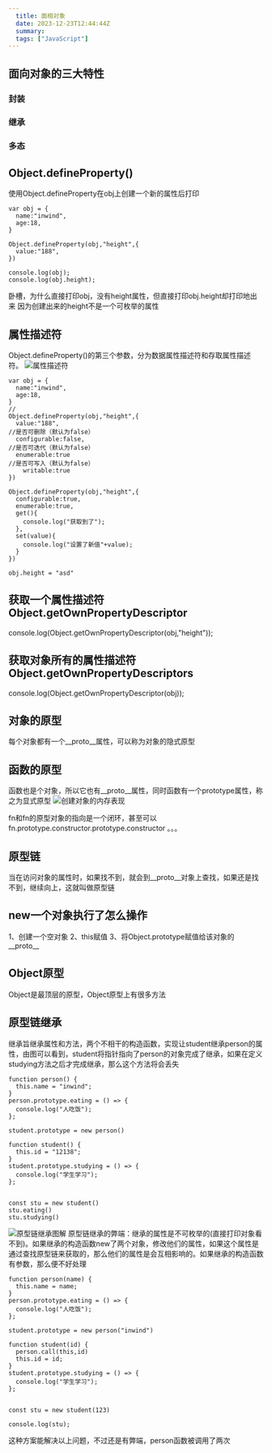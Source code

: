 ```yaml
---
  title: 面相对象
  date: 2023-12-23T12:44:44Z
  summary:
  tags: ["JavaScript"]
---
```

  
  ## 面向对象的三大特性
### 封装
### 继承
### 多态
## Object.defineProperty()
使用Object.defineProperty在obj上创建一个新的属性后打印
```
var obj = {
  name:"inwind",
  age:18,
}

Object.defineProperty(obj,"height",{
  value:"188",
})

console.log(obj);
console.log(obj.height);
```
卧槽，为什么直接打印obj，没有height属性，但直接打印obj.height却打印地出来
因为创建出来的height不是一个可枚举的属性
## 属性描述符
Object.defineProperty()的第三个参数，分为数据属性描述符和存取属性描述符。
![属性描述符](http://82.157.237.225:4000/images/属性描述符.jpg)
```
var obj = {
  name:"inwind",
  age:18,
}
//
Object.defineProperty(obj,"height",{
  value:"188",
//是否可删除（默认为false）
  configurable:false,
//是否可迭代（默认为false）
  enumerable:true
//是否可写入（默认为false）
	writable:true
})

Object.defineProperty(obj,"height",{
  configurable:true,
  enumerable:true,
  get(){
    console.log("获取到了");
  },
  set(value){
    console.log("设置了新值"+value);
  }
})

obj.height = "asd"
```
## 获取一个属性描述符Object.getOwnPropertyDescriptor
console.log(Object.getOwnPropertyDescriptor(obj,"height"));
## 获取对象所有的属性描述符Object.getOwnPropertyDescriptors
console.log(Object.getOwnPropertyDescriptor(obj));
## 对象的原型
每个对象都有一个__proto__属性，可以称为对象的隐式原型
## 函数的原型
函数也是个对象，所以它也有__proto__属性，同时函数有一个prototype属性，称之为显式原型
![创建对象的内存表现](http://82.157.237.225:4000/images/创建对象的内存表现.jpg)

fn和fn的原型对象的指向是一个闭环，甚至可以fn.prototype.constructor.prototype.constructor 。。。
## 原型链
当在访问对象的属性时，如果找不到，就会到__proto__对象上查找，如果还是找不到，继续向上，这就叫做原型链
## new一个对象执行了怎么操作
1、创建一个空对象
2、this赋值
3、将Object.prototype赋值给该对象的__proto__
## Object原型
Object是最顶层的原型，Object原型上有很多方法
## 原型链继承
继承旨继承属性和方法，两个不相干的构造函数，实现让student继承person的属性，由图可以看到，student将指针指向了person的对象完成了继承，如果在定义studying方法之后才完成继承，那么这个方法将会丢失
```
function person() {
  this.name = "inwind";
}
person.prototype.eating = () => {
  console.log("人吃饭");
};

student.prototype = new person()

function student() {
  this.id = "12138";
}
student.prototype.studying = () => {
  console.log("学生学习");
};


const stu = new student()
stu.eating()
stu.studying()
```
![原型链继承图解](http://82.157.237.225:4000/images/原型链继承图解.jpg)
原型链继承的弊端：继承的属性是不可枚举的(直接打印对象看不到)。如果继承的构造函数new了两个对象，修改他们的属性，如果这个属性是通过查找原型链来获取的，那么他们的属性是会互相影响的。如果继承的构造函数有参数，那么便不好处理
```
function person(name) {
  this.name = name;
}
person.prototype.eating = () => {
  console.log("人吃饭");
};

student.prototype = new person("inwind")

function student(id) {
  person.call(this,id)
  this.id = id;
}
student.prototype.studying = () => {
  console.log("学生学习");
};


const stu = new student(123)

console.log(stu);
```
这种方案能解决以上问题，不过还是有弊端，person函数被调用了两次
  